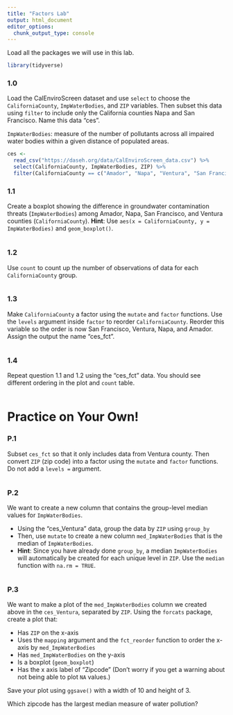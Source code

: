 ```yaml
---
title: "Factors Lab"
output: html_document
editor_options: 
  chunk_output_type: console
---
```


Load all the packages we will use in this lab. 

```r
library(tidyverse)
```

### 1.0

Load the CalEnviroScreen dataset and use `select` to choose the `CaliforniaCounty`, `ImpWaterBodies`, and `ZIP` variables. Then subset this data using `filter` to include only the California counties Napa and San Francisco. Name this data "ces". 

`ImpWaterBodies`: measure of the number of pollutants across all impaired water bodies within a given distance of populated areas.

```r
ces <- 
  read_csv("https://daseh.org/data/CalEnviroScreen_data.csv") %>% 
  select(CaliforniaCounty, ImpWaterBodies, ZIP) %>%
  filter(CaliforniaCounty == c("Amador", "Napa", "Ventura", "San Francisco"))
```

### 1.1

Create a boxplot showing the difference in groundwater contamination threats (`ImpWaterBodies`) among Amador, Napa, San Francisco, and Ventura counties (`CaliforniaCounty`). **Hint**: Use `aes(x = CaliforniaCounty, y = ImpWaterBodies)` and `geom_boxplot()`.

```r

```

### 1.2

Use `count` to count up the number of observations of data for each `CaliforniaCounty` group.

```r

```

### 1.3

Make `CaliforniaCounty` a factor using the `mutate` and `factor` functions. Use the `levels` argument inside `factor` to reorder `CaliforniaCounty`. Reorder this variable so the order is now San Francisco, Ventura, Napa, and Amador. Assign the output the name "ces_fct".

```r

```

### 1.4

Repeat question 1.1 and 1.2 using the "ces_fct" data. You should see different ordering in the plot and `count` table.

```r

```


# Practice on Your Own!

### P.1
Subset `ces_fct` so that it only includes data from Ventura county. Then convert `ZIP` (zip code) into a factor using the `mutate` and `factor` functions. Do not add a `levels =` argument.

```r

```

### P.2

We want to create a new column that contains the group-level median values for `ImpWaterBodies`. 

- Using the "ces_Ventura" data, group the data by `ZIP` using `group_by`
- Then, use `mutate` to create a new column `med_ImpWaterBodies` that is the median of `ImpWaterBodies`. 
- **Hint**: Since you have already done `group_by`, a median `ImpWaterBodies` will automatically be created for each unique level in `ZIP`. Use the `median` function with `na.rm = TRUE`.

```r

```

### P.3

We want to make a plot of the `med_ImpWaterBodies`  column we created above in the `ces_Ventura`, separated by `ZIP`. Using the `forcats` package, create a plot that:

- Has `ZIP` on the x-axis
- Uses the `mapping` argument and the `fct_reorder` function to order the x-axis by `med_ImpWaterBodies`
- Has `med_ImpWaterBodies` on the y-axis
- Is a boxplot (`geom_boxplot`)
- Has the x axis label of "Zipcode"
(Don't worry if you get a warning about not being able to plot `NA` values.)

Save your plot using `ggsave()` with a width of 10 and height of 3.

Which zipcode has the largest median measure of water pollution?

```r

```

